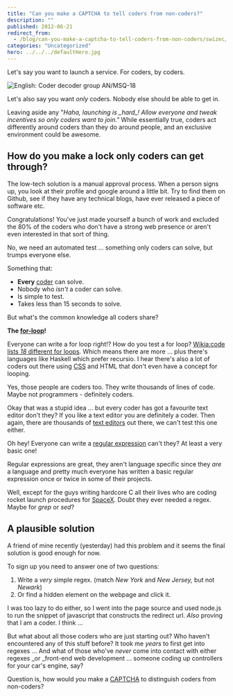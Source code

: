 ```yaml
---
title: "Can you make a CAPTCHA to tell coders from non-coders?"
description: ""
published: 2012-06-21
redirect_from:
  - /blog/can-you-make-a-captcha-to-tell-coders-from-non-coders/swizec/4704
categories: "Uncategorized"
hero: ../../../defaultHero.jpg
---
```


Let's say you want to launch a service. For coders, by coders.

![English: Coder decoder group AN/MSQ-18](./img/English-Coder-decoder-group-ANMSQ-18-ao-in-6a15ec.png)

Let's also say you want _only_ coders. Nobody else should be able to get in.

Leaving aside any "_Haha, launching is \_hard\_! Allow everyone and tweak incentives so only coders want to join."_ While essentially true, coders act differently around coders than they do around people, and an exclusive environment could be awesome.

## How do you make a lock only coders can get through?

The low-tech solution is a manual approval process. When a person signs up, you look at their profile and google around a little bit. Try to find them on Github, see if they have any technical blogs, have ever released a piece of software etc.

Congratulations! You've just made yourself a bunch of work and excluded the 80% of the coders who don't have a strong web presence or aren't even interested in that sort of thing.

No, we need an automated test ... something only coders can solve, but trumps everyone else.

Something that:

- **Every** [coder](http://en.wikipedia.org/wiki/Programmer "Programmer") can solve.
- Nobody who _isn't_ a coder can solve.
- Is simple to test.
- Takes less than 15 seconds to solve.

But what's the common knowledge all coders share?

**The [for-loop](http://en.wikipedia.org/wiki/For_loop "For loop")!**

Everyone can write a for loop right!? How do you test a for loop? [Wikia:code lists _18_ different for loops](http://code.wikia.com/wiki/For_loop). Which means there are more ... plus there's languages like Haskell which prefer recursio. I hear there's also a lot of coders out there using [CSS](http://en.wikipedia.org/wiki/Cascading_Style_Sheets "Cascading Style Sheets") and HTML that don't even have a concept for looping.

Yes, those people are coders too. They write thousands of lines of code. Maybe not programmers - definitely coders.

Okay that was a stupid idea ... but every coder has got a favourite text editor don't they? If you like a text editor you are definitely a coder. Then again, there are thousands of [text editors](http://en.wikipedia.org/wiki/Text_editor "Text editor") out there, we can't test this one either.

Oh hey! Everyone can write a [regular expression](http://en.wikipedia.org/wiki/Regular_expression "Regular expression") can't they? At least a very basic one!

Regular expressions are great, they aren't language specific since they _are_ a language and pretty much everyone has written a basic regular expression once or twice in some of their projects.

Well, except for the guys writing hardcore C all their lives who are coding rocket launch procedures for [SpaceX](http://www.spacex.com/ "SpaceX"). Doubt they ever needed a regex. Maybe for _grep_ or _sed_?

## A plausible solution

A friend of mine recently (yesterday) had this problem and it seems the final solution is good enough for now.

To sign up you need to answer one of two questions:

1.  Write a _very_ simple regex. (match _New York_ and _New Jersey,_ but not _Newark_)
2.  Or find a hidden element on the webpage and click it.

I was too lazy to do either, so I went into the page source and used node.js to run the snippet of javascript that constructs the redirect url. _Also_ proving that I am a coder. I think ...

But what about all those coders who are just starting out? Who haven't encountered any of this stuff before? It took me _years_ to first get into regexes ... And what of those who've _never_ come into contact with either regexes \_or \_front-end web development ... someone coding up controllers for your car's engine, say?

Question is, how would _you_ make a [CAPTCHA](http://en.wikipedia.org/wiki/CAPTCHA "CAPTCHA") to distinguish coders from non-coders?

